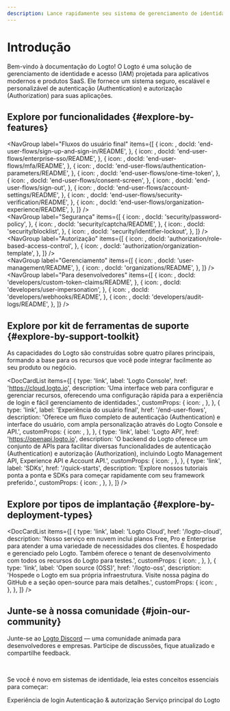 ```yaml
---
description: Lance rapidamente seu sistema de gerenciamento de identidade e acesso integrando o Logto. Aproveite autenticação (Authentication), autorização (Authorization) e gerenciamento multi-inquilino, tudo em um só lugar.
---
```



# Introdução

Bem-vindo à documentação do Logto! O Logto é uma solução de gerenciamento de identidade e acesso (IAM) projetada para aplicativos modernos e produtos SaaS. Ele fornece um sistema seguro, escalável e personalizável de autenticação (Authentication) e autorização (Authorization) para suas aplicações.

## Explore por funcionalidades \{#explore-by-features}

<NavGroup
  label="Fluxos do usuário final"
  items={[
    {
      icon: <SignInIcon />,
      docId: 'end-user-flows/sign-up-and-sign-in/README',
    },
    {
      icon: <SsoIcon />,
      docId: 'end-user-flows/enterprise-sso/README',
    },
    {
      icon: <LockIcon />,
      docId: 'end-user-flows/mfa/README',
    },
    {
      icon: <ScreenIcon />,
      docId: 'end-user-flows/authentication-parameters/README',
    },
    {
      icon: <LinkIcon />,
      docId: 'end-user-flows/one-time-token',
    },
    {
      icon: <SecurityIcon />,
      docId: 'end-user-flows/consent-screen',
    },
    {
      icon: <SignOutIcon />,
      docId: 'end-user-flows/sign-out',
    },
    {
      icon: <GearIcon />,
      docId: 'end-user-flows/account-settings/README',
    },
    {
      icon: <SecurityIcon />,
      docId: 'end-user-flows/security-verification/README',
    },
    {
      icon: <OrganizationIcon />,
      docId: 'end-user-flows/organization-experience/README',
    },
  ]}
/>
<br />
<NavGroup
  label="Segurança"
  items={[
    {
      icon: <KeyIcon />,
      docId: 'security/password-policy',
    },
    {
      icon: <CheckboxIcon />,
      docId: 'security/captcha/README',
    },
    {
      icon: <BlockUserIcon />,
      docId: 'security/blocklist',
    },
    {
      icon: <LockoutIcon />,
      docId: 'security/identifier-lockout',
    },
  ]}
/>
<br />
<NavGroup
  label="Autorização"
  items={[
    {
      icon: <AuthorizationIcon />,
      docId: 'authorization/role-based-access-control',
    },
    {
      icon: <AuthorizationIcon />,
      docId: 'authorization/organization-template',
    },
  ]}
/>
<br />
<NavGroup
  label="Gerenciamento"
  items={[
    {
      icon: <UserManagementIcon />,
      docId: 'user-management/README',
    },
    {
      icon: <OrganizationIcon />,
      docId: 'organizations/README',
    },
  ]}
/>
<br />
<NavGroup
  label="Para desenvolvedores"
  items={[
    {
      icon: <GearPlusIcon />,
      docId: 'developers/custom-token-claims/README',
    },
    {
      icon: <ImpersonationIcon />,
      docId: 'developers/user-impersonation',
    },
    {
      icon: <WebhookIcon />,
      docId: 'developers/webhooks/README',
    },
    {
      icon: <AuditLogIcon />,
      docId: 'developers/audit-logs/README',
    },
  ]}
/>

## Explore por kit de ferramentas de suporte \{#explore-by-support-toolkit}

As capacidades do Logto são construídas sobre quatro pilares principais, formando a base para os recursos que você pode integrar facilmente ao seu produto ou negócio.

<DocCardList
  items={[
    {
      type: 'link',
      label: 'Logto Console',
      href: 'https://cloud.logto.io',
      description:
        'Uma interface web para configurar e gerenciar recursos, oferecendo uma configuração rápida para a experiência de login e fácil gerenciamento de identidades.',
      customProps: {
        icon: <LogtoConsoleIcon />,
      },
    },
    {
      type: 'link',
      label: 'Experiência do usuário final',
      href: '/end-user-flows',
      description:
        'Oferece um fluxo completo de autenticação (Authentication) e interface do usuário, com ampla personalização através do Logto Console e API.',
      customProps: {
        icon: <ExperienceIcon />,
      },
    },
    {
      type: 'link',
      label: 'Logto API',
      href: 'https://openapi.logto.io',
      description:
        'O backend do Logto oferece um conjunto de APIs para facilitar diversas funcionalidades de autenticação (Authentication) e autorização (Authorization), incluindo Logto Management API, Experience API e Account API.',
      customProps: {
        icon: <LogtoApiIcon />,
      },
    },
    {
      type: 'link',
      label: 'SDKs',
      href: '/quick-starts',
      description:
        'Explore nossos tutoriais ponta a ponta e SDKs para começar rapidamente com seu framework preferido.',
      customProps: {
        icon: <SdkIcon />,
      },
    },
  ]}
/>

## Explore por tipos de implantação \{#explore-by-deployment-types}

<DocCardList
  items={[
    {
      type: 'link',
      label: 'Logto Cloud',
      href: '/logto-cloud',
      description:
        'Nosso serviço em nuvem inclui planos Free, Pro e Enterprise para atender a uma variedade de necessidades dos clientes. É hospedado e gerenciado pelo Logto. Também oferece o tenant de desenvolvimento com todos os recursos do Logto para testes.',
      customProps: {
        icon: <CloudIcon />,
      },
    },
    {
      type: 'link',
      label: 'Open source (OSS)',
      href: '/logto-oss',
      description:
        'Hospede o Logto em sua própria infraestrutura. Visite nossa página do GitHub e a seção open-source para mais detalhes.',
      customProps: {
        icon: <OpenSourceIcon />,
      },
    },
  ]}
/>

## Junte-se à nossa comunidade \{#join-our-community}

Junte-se ao [Logto Discord](https://discord.com/invite/UEPaF3j5e6) — uma comunidade animada para desenvolvedores e empresas. Participe de discussões, fique atualizado e compartilhe feedback.

<br />

Se você é novo em sistemas de identidade, leia estes conceitos essenciais para começar:

<Url href="/concepts/sign-in-experience">Experiência de login</Url>
<Url href="/concepts/authn-vs-authz">Autenticação & autorização</Url>
<Url href="/concepts/core-service">Serviço principal do Logto</Url>
